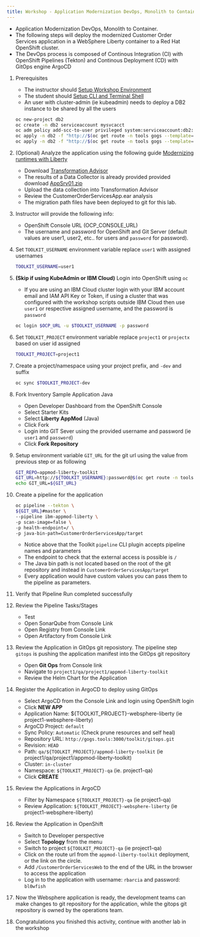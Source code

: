 ```yaml
---
title: Workshop - Application Modernization DevOps, Monolith to Container
---
```



<PageDescription>

- Application Modernization DevOps, Monolith to Container.
- The following steps will deploy the modernized Customer Order Services application in a WebSphere Liberty container to a Red Hat OpenShift cluster.
- The DevOps process is composed of Continous Integration (CI) with OpenShift Pipelines (Tekton) and Continous Deployment (CD) with GitOps engine ArgoCD

</PageDescription>

1. Prerequisites
    - The instructor should [Setup Workshop Environment](/workshop/setup)
    - The student should [Setup CLI and Terminal Shell](/workshop/setup#4.-(optional)-auto-configure-terminal-shell)
    - An user with cluster-admin (ie kubeadmin) needs to deploy a DB2 instance to be shared by all the users
    ```bash
    oc new-project db2
    oc create -n db2 serviceaccount mysvcacct
    oc adm policy add-scc-to-user privileged system:serviceaccount:db2:mysvcacct
    oc apply -n db2 -f "http://$(oc get route -n tools gogs --template='{{.spec.host}}')/toolkit/appmod-liberty-toolkit/raw/master/db2/db2-dc.yaml"
    oc apply -n db2 -f "http://$(oc get route -n tools gogs --template='{{.spec.host}}')/toolkit/appmod-liberty-toolkit/raw/master/db2/db2-service.yaml"
    ```

1. (Optional) Analyze the application using the following guide [Modernizing runtimes with Liberty](https://ibm-cloud-architecture.github.io/modernization-playbook/applications/liberty/liberty-analyze)
    - Download [Transformation Advisor](https://www.ibm.com/garage/method/practices/learn/ibm-transformation-advisor/)
    - The results of a Data Collector is already provided provided download <a href="/AppSrv01.zip" target="_blank">AppSrv01.zip</a>
    - Upload the data collection into Transformation Advisor
    - Review the CustomerOrderServicesApp.ear analysis
    - The migration path files have been deployed to git for this lab.

1. Instructor will provide the following info:
    - OpenShift Console URL (OCP_CONSOLE_URL)
    - The username and password for OpenShift and Git Server (default values are user1, user2, etc.. for users and `password` for password).

1. Set `TOOLKIT_USERNAME` environment variable replace `user1` with assigned usernames
    ```bash
    TOOLKIT_USERNAME=user1
    ```
1. **(Skip if using KubeAdmin or IBM Cloud)** Login into OpenShift using `oc`
    - If you are using an IBM Cloud cluster login with your IBM account email and IAM API Key or Token, if using a cluster that was configured with the workshop scripts outside IBM Cloud then use `user1` or respective assigned username, and the password is `password`
    ```bash
    oc login $OCP_URL -u $TOOLKIT_USERNAME -p password
    ```

1. Set `TOOLKIT_PROJECT` environment variable replace `project1` or `projectx` based on user id assigned
    ```bash
    TOOLKIT_PROJECT=project1
    ```

1. Create a project/namespace using your project prefix, and `-dev` and suffix
    ```bash
    oc sync $TOOLKIT_PROJECT-dev
    ```

1. Fork Inventory Sample Application Java
    - Open Developer Dashboard from the OpenShift Console
    - Select Starter Kits
    - Select **Liberty AppMod** (Java)
    - Click Fork
    - Login into GIT Sever using the provided username and password (ie `user1` and `password`)
    - Click **Fork Repository**

1. Setup environment variable `GIT_URL` for the git url using the value from previous step or as following
    ```bash
    GIT_REPO=appmod-liberty-toolkit
    GIT_URL=http://${TOOLKIT_USERNAME}:password@$(oc get route -n tools gogs --template='{{.spec.host}}')/${TOOLKIT_USERNAME}/${GIT_REPO}
    echo GIT_URL=${GIT_URL}
    ```

1. Create a pipeline for the application
    ```bash
    oc pipeline --tekton \
    ${GIT_URL}#master \
    --pipeline ibm-appmod-liberty \
    -p scan-image=false \
    -p health-endpoint=/ \
    -p java-bin-path=CustomerOrderServicesApp/target
    ```
    - Notice above that the Toolkit `pipeline` CLI plugin accepts pipeline names and parameters
    - The endpoint to check that the external access is possible is `/`
    - The Java bin path is not located based on the root of the git repository and instead in `CustomerOrderServicesApp/target`
    - Every application would have custom values you can pass them to the pipeline as parameters.

1. Verify that Pipeline Run completed successfully

1. Review the Pipeline Tasks/Stages
    - Test
    - Open SonarQube from Console Link
    - Open Registry from Console Link
    - Open Artifactory from Console Link

1. Review the Application in GitOps git reposistory. The pipeline step `gitops` is pushing the application manifest into the GitOps git repository
    - Open **Git Ops** from Console link
    - Navigate to `project1/qa/project1/appmod-liberty-toolkit`
    - Review the Helm Chart for the Application

1. Register the Application in ArgoCD to deploy using GitOps
    - Select ArgoCD from the Console Link and login using OpenShift login
    - Click **NEW APP**
    - Application Name: ${TOOLKIT_PROJECT}-websphere-liberty (ie project1-websphere-liberty)
    - ArgoCD Project: `default`
    - Sync Policy: `Automatic` (Check prune resources and self heal)
    - Repository URL: `http://gogs.tools:3000/toolkit/gitops.git`
    - Revision: `HEAD`
    - Path: `qa/${TOOLKIT_PROJECT}/appmod-liberty-toolkit` (ie project1/qa/project1/appmod-liberty-toolkit)
    - Cluster: `in-cluster`
    - Namespace: `${TOOLKIT_PROJECT}-qa` (ie. project1-qa)
    - Click **CREATE**

1. Review the Applications in ArgoCD
    - Filter by Namespace `${TOOLKIT_PROJECT}-qa` (ie project1-qa)
    - Review Application: `${TOOLKIT_PROJECT}-websphere-liberty` (ie project1-websphere-liberty)

1. Review the Application in OpenShift
    - Switch to Developer perspective
    - Select **Topology** from the menu
    - Switch to project `${TOOLKIT_PROJECT}-qa` (ie project1-qa)
    - Click on the route url from the `appmod-liberty-toolkit` deployment, or the link on the circle.
    - Add `/CustomerOrderServicesWeb` to the end of the URL in the browser to access the application
    - Log in to the application with username: `rbarcia` and password: `bl0wfish`

1. Now the Websphere application is ready, the development teams can make changes to git repository for the application, while the gitops git repository is owned by the operations team.

1. Congratulations you finished this activity, continue with another lab in the workshop
